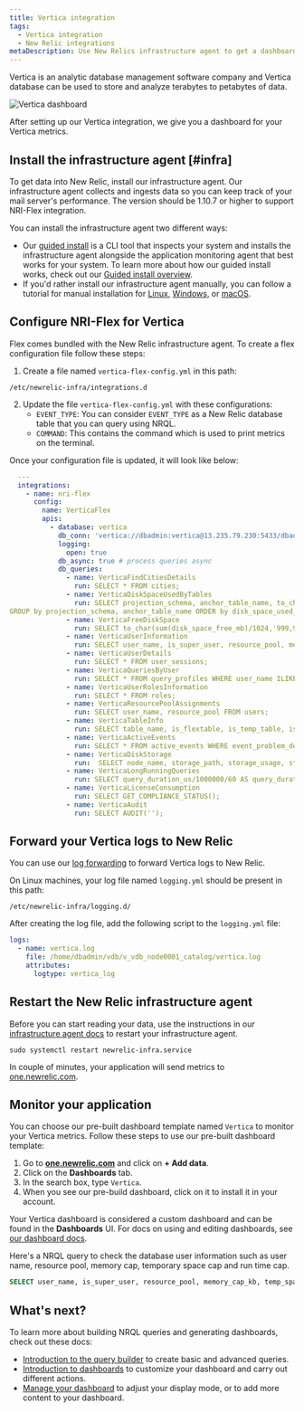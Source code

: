 ```yaml
---
title: Vertica integration
tags:
  - Vertica integration
  - New Relic integrations
metaDescription: Use New Relics infrastructure agent to get a dashboard with metrics from your Vertica.
---
```




Vertica is an analytic database management software company and Vertica database can be used to store and analyze terabytes to petabytes of data.

<img
    title="Vertica dashboard"
    alt="Vertica dashboard"
    src={infrastructureVerticaDashboard}
/>

<figcaption>
After setting up our Vertica integration, we give you a dashboard for your Vertica metrics. 
</figcaption>


## Install the infrastructure agent [#infra]

To get data into New Relic, install our infrastructure agent. Our infrastructure agent collects and ingests data so you can keep track of your mail server's performance. The version should be 1.10.7 or higher to support NRI-Flex integration.

You can install the infrastructure agent two different ways:

* Our [guided install](https://one.newrelic.com/nr1-core?state=4f81feab-35f7-e97e-9903-52510f8542bd) is a CLI tool that inspects your system and installs the infrastructure agent alongside the application monitoring agent that best works for your system. To learn more about how our guided install works, check out our [Guided install overview](/docs/infrastructure/host-integrations/installation/new-relic-guided-install-overview).
* If you'd rather install our infrastructure agent manually, you can follow a tutorial for manual installation for [Linux](/docs/infrastructure/install-infrastructure-agent/linux-installation/install-infrastructure-monitoring-agent-linux), [Windows](/docs/infrastructure/install-infrastructure-agent/windows-installation/install-infrastructure-monitoring-agent-windows/), or [macOS](/docs/infrastructure/install-infrastructure-agent/macos-installation/install-infrastructure-monitoring-agent-macos/).


## Configure NRI-Flex for Vertica

Flex comes bundled with the New Relic infrastructure agent. To create a flex configuration file follow these steps:

1. Create a file named `vertica-flex-config.yml` in this path:

  ```shell
  /etc/newrelic-infra/integrations.d
  ```

2. Update the file `vertica-flex-config.yml` with these configurations:
      * `EVENT_TYPE`: You can consider `EVENT_TYPE` as a New Relic database table that you can query using NRQL.
      * `COMMAND`: This contains the command which is used to print metrics on the terminal.

  Once your configuration file is updated, it will look like below:

```yml
  --- 
  integrations:
    - name: nri-flex
      config:
        name: VerticaFlex
        apis:
          - database: vertica
            db_conn: 'vertica://dbadmin:vertica@13.235.79.230:5433/dbadmin'
            logging:
              open: true
            db_async: true # process queries async
            db_queries:
              - name: VerticaFindCitiesDetails
                run: SELECT * FROM cities;
              - name: VerticaDiskSpaceUsedByTables
                run: SELECT projection_schema, anchor_table_name, to_char(sum(used_bytes)/1024/1024/1024,'999,999.99') as disk_space_used_gb FROM projection_storage
GROUP by projection_schema, anchor_table_name ORDER by disk_space_used_gb desc limit 50;
              - name: VerticaFreeDiskSpace
                run: SELECT to_char(sum(disk_space_free_mb)/1024,'999,999,999') AS disk_space_free_gb, to_char(sum(disk_space_used_mb)/1024,'999,999,999') AS disk_space_used_gb FROM disk_storage;
              - name: VerticaUserInformation
                run: SELECT user_name, is_super_user, resource_pool, memory_cap_kb, temp_space_cap_kb, run_time_cap FROM users;
              - name: VerticaUserDetails
                run: SELECT * FROM user_sessions;
              - name: VerticaQueriesByUser
                run: SELECT * FROM query_profiles WHERE user_name ILIKE '%dbadmin%';
              - name: VerticaUserRolesInformation
                run: SELECT * FROM roles;
              - name: VerticaResourcePoolAssignments
                run: SELECT user_name, resource_pool FROM users;
              - name: VerticaTableInfo
                run: SELECT table_name, is_flextable, is_temp_table, is_system_table, count(*) FROM tables GROUP by 1,2,3,4;
              - name: VerticaActiveEvents
                run: SELECT * FROM active_events WHERE event_problem_description NOT ILIKE '%state to UP';
              - name: VerticaDiskStorage
                run:  SELECT node_name, storage_path, storage_usage, storage_status, disk_space_free_percent FROM disk_storage;
              - name: VerticaLongRunningQueries
                run: SELECT query_duration_us/1000000/60 AS query_duration_mins, table_name, user_name, processed_row_count AS rows_processed, substr(query,0,70) FROM query_profiles ORDER BY query_duration_us DESC LIMIT 250;
              - name: VerticaLicenseConsumption
                run: SELECT GET_COMPLIANCE_STATUS();
              - name: VerticaAudit
                run: SELECT AUDIT('');

```

  
## Forward your Vertica logs to New Relic
  
You can use our [log forwarding](/docs/logs/forward-logs/forward-your-logs-using-infrastructure-agent/) to forward Vertica logs to New Relic.

On Linux machines, your log file named `logging.yml` should be present in this path:

```shell
/etc/newrelic-infra/logging.d/
```

After creating the log file, add the following script to the `logging.yml` file:

```yml
logs:
  - name: vertica.log
    file: /home/dbadmin/vdb/v_vdb_node0001_catalog/vertica.log
    attributes:
      logtype: vertica_log
```

## Restart the New Relic infrastructure agent

Before you can start reading your data, use the instructions in our [infrastructure agent docs](/docs/infrastructure/install-infrastructure-agent/manage-your-agent/start-stop-restart-infrastructure-agent/) to restart your infrastructure agent.

```shell
sudo systemctl restart newrelic-infra.service
```
In couple of minutes, your application will send metrics to [one.newrelic.com](https://one.newrelic.com).


##  Monitor your application

You can choose our pre-built dashboard template named `Vertica` to monitor your Vertica metrics. Follow these steps to use our pre-built dashboard template:

1. Go to **[one.newrelic.com](https://one.newrelic.com/)** and click on **+ Add data**.
2.  Click on the **Dashboards** tab.
3.  In the search box, type `Vertica`.
4.  When you see our pre-build dashboard, click on it to install it in your account.

Your Vertica dashboard is considered a custom dashboard and can be found in the **Dashboards** UI. For docs on using and editing dashboards, see [our dashboard docs](/docs/query-your-data/explore-query-data/dashboards/introduction-dashboards).

Here's a NRQL query to check the database user information such as user name, resource pool, memory cap, temporary space cap and run time cap.
  
```sql
SELECT user_name, is_super_user, resource_pool, memory_cap_kb, temp_space_cap_kb, run_time_cap FROM VerticaUserInformation;
```


## What's next?

To learn more about building NRQL queries and generating dashboards, check out these docs:

* [Introduction to the query builder](/docs/query-your-data/explore-query-data/query-builder/introduction-query-builder) to create basic and advanced queries.
* [Introduction to dashboards](/docs/query-your-data/explore-query-data/dashboards/introduction-dashboards) to customize your dashboard and carry out different actions.
* [Manage your dashboard](/docs/query-your-data/explore-query-data/dashboards/manage-your-dashboard) to adjust your <InlinePopover type="dashboards" /> display mode, or to add more content to your dashboard.


